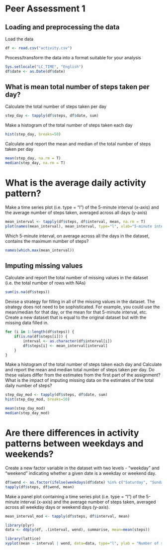Peer Assessment 1
========================================================

## Loading and preprocessing the data

Load the data
```r
df <- read.csv("activity.csv")
```

Process/transform the data into a format suitable for your analysis
```r
Sys.setlocale("LC_TIME", "English")
df$date <- as.Date(df$date)
```

## What is mean total number of steps taken per day?
Calculate the total number of steps taken per day
```r
step_day <- tapply(df$steps, df$date, sum)
```

Make a histogram of the total number of steps taken each day
```r
hist(step_day, breaks=50)
```

Calculate and report the mean and median of the total number of steps taken per day
```r
mean(step_day, na.rm = T)
median(step_day, na.rm = T)
```

# What is the average daily activity pattern?
Make a time series plot (i.e. type = "l") of the 5-minute interval (x-axis) and the average number of steps taken, averaged across all days (y-axis)
```r
mean_interval <- tapply(df$steps, df$interval, mean, na.rm = T)
plot(names(mean_interval), mean_interval, type="l", xlab="5-minute interval", ylab="Average number of steps taken, averaged across all days")
```

Which 5-minute interval, on average across all the days in the dataset, contains the maximum number of steps?
```r
names(which.max(mean_interval))
```

## Imputing missing values
Calculate and report the total number of missing values in the dataset (i.e. the total number of rows with NAs)
```r
sum(is.na(df$steps))
```

Devise a strategy for filling in all of the missing values in the dataset. 
The strategy does not need to be sophisticated. For example, you could use the mean/median for that day, or the mean for that 5-minute interval, etc. 
Create a new dataset that is equal to the original dataset but with the missing data filled in.
```r
for (i in 1:length(df$steps)) {
    if(is.na(df$steps[i])) {
        interval <- as.character(df$interval[i])
        df$steps[i] <- mean_interval[interval]
    }
}
```

Make a histogram of the total number of steps taken each day and Calculate and report the mean and median total number of steps taken per day. 
Do these values differ from the estimates from the first part of the assignment? 
What is the impact of imputing missing data on the estimates of the total daily number of steps?
```r
step_day_mod <- tapply(df$steps, df$date, sum)
hist(step_day_mod, breaks=50)

mean(step_day_mod)
median(step_day_mod)
```

# Are there differences in activity patterns between weekdays and weekends?

Create a new factor variable in the dataset with two levels - "weekday" and "weekend" indicating whether a given date is a weekday or weekend day.
```r
df$wend <- as.factor(ifelse(weekdays(df$date) %in% c("Saturday", "Sunday"), "weekend", "weekday"))
tapply(df$steps, df$wend, mean)
```

Make a panel plot containing a time series plot (i.e. type = "l") of the 5-minute interval (x-axis) and 
the average number of steps taken, averaged across all weekday days or weekend days (y-axis). 

```r
mean_interval_mod <- tapply(df$steps, df$interval, mean)

library(plyr)
data <- ddply(df, .(interval, wend), summarise, mean=mean(steps))

library(lattice)
xyplot(mean ~ interval | wend, data=data, type="l", ylab = "Number of steps")
```